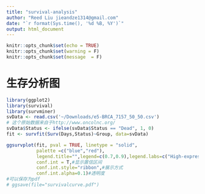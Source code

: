 ```yaml
---
title: "survival-analysis"
author: "Reed Liu jieandze1314@gmail.com"
date: "`r format(Sys.time(), '%d %B, %Y')`"
output: html_document
---
```


```r
knitr::opts_chunk$set(echo = TRUE)
knitr::opts_chunk$set(warning = F)
knitr::opts_chunk$set(message  = F) 
```
# 生存分析图
```r
library(ggplot2)
library(survival)
library(survminer)
svData <- read.csv('~/Downloads/e5-BRCA_7157_50_50.csv')
# 这个原始数据来自于http://www.oncolnc.org/ 
svData$Status <- ifelse(svData$Status == "Dead", 1, 0)
fit <- survfit(Surv(Days,Status)~Group, data=svData)

ggsurvplot(fit, pval = TRUE, linetype = "solid",  
           palette =c("blue","red"),
           legend.title="",legend=c(0.7,0.9),legend.labs=c("High-expression","low-expression"),
           conf.int = T,#显示置信区间
           conf.int.style="ribbon",#展示方式
           conf.int.alpha=0.1)#透明度
#可以保存为pdf
# ggsave(file="survivalcurve.pdf")
```

